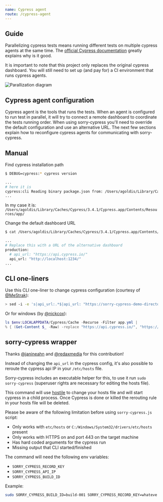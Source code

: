 ```yaml
---
name: Cypress agent
route: /cypress-agent
---
```


## Guide

Parallelizing cypress tests means running different tests on multiple cypress agents at the same time. The [official Cypress documentation](https://docs.cypress.io/guides/guides/parallelization.html) greatly explains why is it good.

It is important to note that this project only replaces the original cypress dashboard. You will still need to set up (and pay for) a CI environment that runs cypress agents.

![Parallization diagram](./images/parallelization-diagram.png)

## Cypress agent configuration

Cypress agent is the tools that runs the tests. When an agent is configured to run test in parallel, it will try to connect a remote dashboard to coordinate the tests running order. When using sorry-cypress you'll need to override the default configuration and use an alternative URL. The next few sections explain how to reconfigure cypress agents for communicating with sorry-cypress.

## Manual

Find cypress installation path

```bash
$ DEBUG=cypress:* cypress version

...
# here it is
cypress:cli Reading binary package.json from: /Users/agoldis/Library/Caches/Cypress/3.4.1/Cypress.app/Contents/Resources/app/package.json +0ms
...
```

In my case it is: `/Users/agoldis/Library/Caches/Cypress/3.4.1/Cypress.app/Contents/Resources/app/`

Change the default dashboard URL

```bash
$ cat /Users/agoldis/Library/Caches/Cypress/3.4.1/Cypress.app/Contents/Resources/app/packages/server/config/app.yml

...
# Replace this with a URL of the alternative dashboard
production:
  # api_url: "https://api.cypress.io/"
  api_url: "http://localhost:1234/"
...
```

## CLI one-liners

Use this CLI one-liner to change cypress configuration (courtesy of [@MeStrak](https://github.com/MeStrak)):

```bash
> sed -i -e 's|api_url:.*$|api_url: "https://sorry-cypress-demo-director.herokuapp.com/"|g' /*/.cache/Cypress/*/Cypress/resources/app/packages/server/config/app.yml
```

Or for windows (by [@nickcox](https://github.com/nickcox)):

```powershell
ls $env:LOCALAPPDATA/Cypress/Cache -Recurse -Filter app.yml |
% { (Get-Content $_ -Raw) -replace "https://api.cypress.io/", "https://sorry-cypress-demo-director.herokuapp.com/" | Out-File $_ }
```

## sorry-cypress wrapper

Thanks [@janineahn](https://github.com/janineahn) and [@redaxmedia](https://github.com/redaxmedia) for this contribution!

Instead of changing the `api_url` in the cypress config, it's also possible to reroute the cypress api IP in your `/etc/hosts` file.

Sorry-cypress includes an executable helper for this, to use it run `sudo sorry-cypress` (superuser rights are necessary for editing the hosts file).

This command will use [hostile](https://github.com/feross/hostile) to change your hosts file and will start cypress in a child process.
Once Cypress is done or killed the rerouting rule in your hosts file will be deleted.

Please be aware of the following limitation before using `sorry-cypress.js` script:

- Only works with `etc/hosts` or `C:/Windows/System32/drivers/etc/hosts` present
- Only works with HTTPS on and port 443 on the target machine
- Has hard coded arguments for the cypress run
- Missing output that CLI started/finished

The command will need the following env variables:

- `SORRY_CYPRESS_RECORD_KEY`
- `SORRY_CYPRESS_API_IP`
- `SORRY_CYPRESS_BUILD_ID`

Example:

```sh
sudo SORRY_CYPRESS_BUILD_ID=build-001 SORRY_CYPRESS_RECORD_KEY=whateve SORRY_CYPRESS_API_IP=127.0.0.1 ./bin/sorry-cypress.js <other cypress arguments>
```

